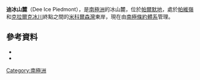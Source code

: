 {{Coord|68|40|S|66|58|W|source:GNIS|display=title}}

'''迪冰山麓'''（Dee Ice Piedmont），是[[南極洲|南極洲]]的冰山麓，位於[[帕爾默地|帕爾默地]]，處於[[帕維嶺|帕維嶺]]和[[克拉爾克冰川|克拉爾克冰川]]終點之間的[[米科爾森灣|米科爾森灣]]東岸，現在由[[南極條約體系|南極條約體系]]管理。

==參考資料==
*{{cite gnis | type = antarid | id = 3661| name = Dee Ice Piedmont | accessdate = 2012-01-06}}
*{{usgs-gazetteer|id=3661}}

{{Antarctica-geo-stub}}
[[Category:南極洲|Category:南極洲]]